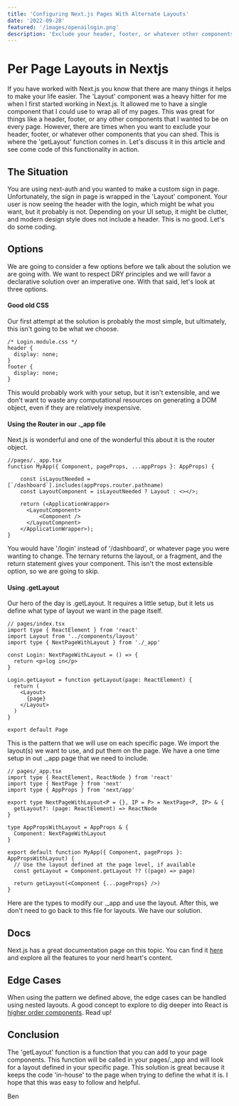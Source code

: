 ```yaml
---
title: 'Configuring Next.js Pages With Alternate Layouts'
date: '2022-09-28'
featured: '/images/openailogin.png'
description: 'Exclude your header, footer, or whatever other components that you can shed.'
---
```


# Per Page Layouts in Nextjs

If you have worked with Next.js you know that there are many things it helps to make your life easier. The 'Layout' component was a heavy hitter for me when I first started working in Next.js. It allowed me to have a single component that I could use to wrap all of my pages. This was great for things like a header, footer, or any other components that I wanted to be on every page. However, there are times when you want to exclude your header, footer, or whatever other components that you can shed. This is where the 'getLayout' function comes in. Let's discuss it in this article and see come code of this functionality in action.

## The Situation

You are using next-auth and you wanted to make a custom sign in page. Unfortunately, the sign in page is wrapped in the 'Layout' component. Your user is now seeing the header with the login, which might be what you want, but it probably is not. Depending on your UI setup, it might be clutter, and modern design style does not include a header. This is no good. Let's do some coding.

## Options

We are going to consider a few options before we talk about the solution we are going with. We want to respect DRY principles and we will favor a declarative solution over an imperative one. With that said, let's look at three options.

#### Good old CSS

Our first attempt at the solution is probably the most simple, but ultimately, this isn't going to be what we choose.

```
/* Login.module.css */
header {
  display: none;
}
footer {
  display: none;
}
```

This would probably work with your setup, but it isn't extensible, and we don't want to waste any computational resources on generating a DOM object, even if they are relatively inexpensive.

#### Using the Router in our .\_app file

Next.js is wonderful and one of the wonderful this about it is the router object.

```
//pages/._app.tsx
function MyApp({ Component, pageProps, ...appProps }: AppProps) {

    const isLayoutNeeded = [`/dashboard`].includes(appProps.router.pathname)
    const LayoutComponent = isLayoutNeeded ? Layout : <></>;

    return (<ApplicationWrapper>
      <LayoutComponent>
          <Component />
      </LayoutCompnent>
    </ApplicationWrapper>);
}
```

You would have '/login' instead of '/dashboard', or whatever page you were wanting to change. The ternary returns the layout, or a fragment, and the return statement gives your component. This isn't the most extensible option, so we are going to skip.

#### Using .getLayout

Our hero of the day is .getLayout. It requires a little setup, but it lets us define what type of layout we want in the page itself.

```
// pages/index.tsx
import type { ReactElement } from 'react'
import Layout from '../components/layout'
import type { NextPageWithLayout } from './_app'

const Login: NextPageWithLayout = () => {
  return <p>log in</p>
}

Login.getLayout = function getLayout(page: ReactElement) {
  return (
    <Layout>
      {page}
    </Layout>
  )
}

export default Page
```

This is the pattern that we will use on each specific page. We import the layout(s) we want to use, and put them on the page. We have a one time setup in out .\_app page that we need to include.

```
// pages/_app.tsx
import type { ReactElement, ReactNode } from 'react'
import type { NextPage } from 'next'
import type { AppProps } from 'next/app'

export type NextPageWithLayout<P = {}, IP = P> = NextPage<P, IP> & {
  getLayout?: (page: ReactElement) => ReactNode
}

type AppPropsWithLayout = AppProps & {
  Component: NextPageWithLayout
}

export default function MyApp({ Component, pageProps }: AppPropsWithLayout) {
  // Use the layout defined at the page level, if available
  const getLayout = Component.getLayout ?? ((page) => page)

  return getLayout(<Component {...pageProps} />)
}
```

Here are the types to modify our .\_app and use the layout. After this, we don't need to go back to this file for layouts. We have our solution.

## Docs

Next.js has a great documentation page on this topic. You can find it [here](https://nextjs.org/docs/basic-features/layouts#per-page-layouts) and explore all the features to your nerd heart's content.

## Edge Cases

When using the pattern we defined above, the edge cases can be handled using nested layouts. A good concept to explore to dig deeper into React is [higher order components](https://reactjs.org/docs/higher-order-components.html). Read up!

## Conclusion

The 'getLayout' function is a function that you can add to your page components. This function will be called in your pages/.\_app and will look for a layout defined in your specific page. This solution is great because it keeps the code 'in-house' to the page when trying to define the what it is. I hope that this was easy to follow and helpful.

Ben
